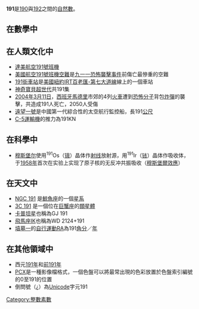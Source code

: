 {{noteTA|G1=Math}}
{{整数
| 质因数分解 = [[素數|質數]]
| 罗马数字 = CXCI
}}
'''191'''是[[190|190]]與[[192|192]]之間的[[自然数|自然數]]。

== 在數學中 ==
{{數字性質|use math=yes|print black list=虧數,不尋常數,無平方數因數的數
|質數=*{{{orderstr}}}{{{property}}}{{{releatedstr}}}。
|孿生質數=**第14對{{{property}}}，為{{{value}}}。
** [[回文素数|回文素数]]
** [[陳質數|陳質數]]
** [[強質數|強質數]]
** [[瓦格斯塔夫質數|瓦格斯塔夫質數]]
** [[愛森斯坦質數|愛森斯坦質數]]
** [[索菲熱爾曼質數|索菲熱爾曼質數]]
}}

== 在人類文化中 ==
* [[達美航空191號班機|達美航空191號班機]]
* [[美國航空191號班機空難|美國航空191號班機空難]]是[[九一一恐怖襲擊事件|九一一恐怖襲擊事件]]前傷亡最慘重的空難
* [[191街車站|191街車站]]是[[美國|美國]][[紐約|紐約]][[IRT百老匯-第七大道線|IRT百老匯-第七大道線]]線上的一個車站
* [[神奇寶貝超世代|神奇寶貝超世代]]共191集
* [[2004年|2004年]][[3月11日|3月11日]]，[[西班牙|西班牙]][[馬德里|馬德里]]市郊的4列[[火車|火車]]遭到[[恐怖分子|恐怖分子]]背包[[炸彈|炸彈]]的襲擊，共造成191人死亡，2050人受傷
* [[遠望號|遠望一號]]是中國第一代綜合性的太空航行監控船，長191[[公尺|公尺]]
* [[C-5運輸機|C-5運輸機]]的推力為191KN

== 在科學中 ==
* [[穆斯堡尔|穆斯堡尔]]使用<sup>191</sup>Os（[[锇|锇]]）晶体作{{lang|el|γ}}[[γ射线|射线]]放射源，用<sup>191</sup>Ir（[[铱|铱]]）晶体作吸收体，于[[1958年|1958年]]首次在实验上实现了原子核的无反冲共振吸收（[[穆斯堡爾效應|穆斯堡爾效應]]）

== 在天文中 ==
* [[NGC_191|NGC 191]] 是[[鯨魚座|鯨魚座]]的一個[[星系|星系]]
* [[3C_191|3C 191]] 是一個位在[[巨蟹座|巨蟹座]]的[[類星體|類星體]]
* [[卡普坦星|卡普坦星]]也稱為GJ 191
* [[飛馬座IK|飛馬座IK]]也稱為WD 2124+191
* [[墳墓一|墳墓一]]的[[自行運動|自行運動]]RA為191[[角分|角分]]／[[年|年]]

== 在其他領域中 ==
* 西元[[191年|191年]]和[[前191年|前191年]]
* [[PCX|PCX]]是一種影像檔格式，一個色盤可以將最常出現的色彩放置於色盤索引編號的0至191的位置
* 倒問號（[[¿|¿]]）為[[Unicode|Unicode]]字元191

[[Category:整數素數|Category:整數素數]]